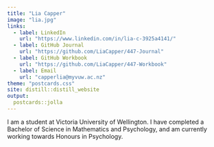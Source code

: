 ```yaml
---
title: "Lia Capper"
image: "lia.jpg"
links:
  - label: LinkedIn
    url: "https://www.linkedin.com/in/lia-c-3925a4141/"
  - label: GitHub Journal
    url: "https://github.com/LiaCapper/447-Journal"
  - label: GitHub Workbook
    url: "https://github.com/LiaCapper/447-Workbook"
  - label: Email
    url: "capperlia@myvuw.ac.nz"
theme: "postcards.css"
site: distill::distill_website
output:
  postcards::jolla
---
```

 
I am a student at Victoria University of Wellington. I have completed a Bachelor of Science in Mathematics and Psychology, and am currently working towards Honours in Psychology. 
